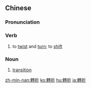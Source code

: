 {{also|转折}}
==Chinese==
{{zh-forms|s=转折}}

===Pronunciation===
{{zh-pron
|m=zhuǎnzhé
|c=zyun2 zit3
|mn=choán-chiat
|cat=v,n
}}

===Verb===
{{zh-verb}}

# to [[twist]] and [[turn]]; to [[shift]]

===Noun===
{{zh-noun}}

# [[transition]] {{gloss|cohesive device in a piece of writing}}

{{zh-cat|Advanced}}

[[zh-min-nan:轉折]]
[[ko:轉折]]
[[hu:轉折]]
[[ja:轉折]]